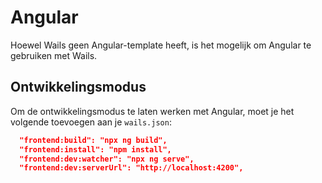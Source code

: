 # Angular

Hoewel Wails geen Angular-template heeft, is het mogelijk om Angular te gebruiken met Wails.

## Ontwikkelingsmodus

Om de ontwikkelingsmodus te laten werken met Angular, moet je het volgende toevoegen aan je `wails.json`:

```json
  "frontend:build": "npx ng build",
  "frontend:install": "npm install",
  "frontend:dev:watcher": "npx ng serve",
  "frontend:dev:serverUrl": "http://localhost:4200",
```